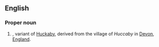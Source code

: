 ==English==

===Proper noun===
{{en-proper noun}}

# {{surname|rare [[habitational]]|from=Old English|dot=}}, variant of [[Huckaby]], derived from the village of ''Huccaby'' in [[Devon]], [[England]].